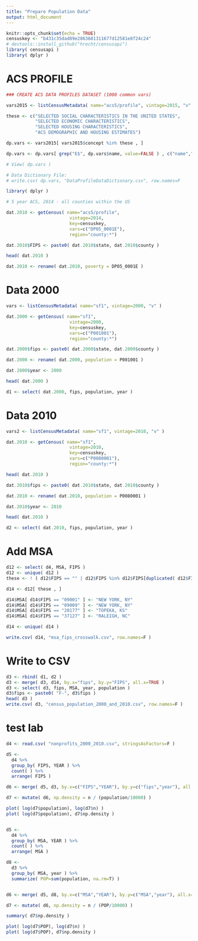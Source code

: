 ```yaml
---
title: "Prepare Population Data"
output: html_document
---
```


```r
knitr::opts_chunk$set(echo = TRUE)
censuskey <- "b431c35dad89e2863681311677d12581e8f24c24"
# devtools::install_github("hrecht/censusapi")
library( censusapi )
library( dplyr )
```





# ACS PROFILE

```r
### CREATE ACS DATA PROFILES DATASET (1000 common vars)

vars2015 <- listCensusMetadata( name="acs5/profile", vintage=2015, "v" )

these <- c("SELECTED SOCIAL CHARACTERISTICS IN THE UNITED STATES",
           "SELECTED ECONOMIC CHARACTERISTICS",
           "SELECTED HOUSING CHARACTERISTICS",
           "ACS DEMOGRAPHIC AND HOUSING ESTIMATES")

dp.vars <- vars2015[ vars2015$concept %in% these , ]

dp.vars <- dp.vars[ grep("E$", dp.vars$name, value=FALSE ) , c("name","label") ]

# View( dp.vars )

# Data Dictionary File:
# write.csv( dp.vars, "DataProfileDataDictionary.csv", row.names=F 
```


```r

library( dplyr )

# 5 year ACS, 2014 - all counties within the US

dat.2010 <- getCensus( name="acs5/profile", 
                        vintage=2014, 
                        key=censuskey, 
                        vars=c("DP05_0001E"), 
                        region="county:*")

dat.2010$FIPS <- paste0( dat.2010$state, dat.2010$county )

head( dat.2010 )

dat.2010 <- rename( dat.2010, poverty = DP05_0001E )

```


# Data 2000

```r
vars <- listCensusMetadata( name="sf1", vintage=2000, "v" )
```


```r
dat.2000 <- getCensus( name="sf1", 
                        vintage=2000, 
                        key=censuskey, 
                        vars=c("P001001"), 
                        region="county:*")

dat.2000$fips <- paste0( dat.2000$state, dat.2000$county )

dat.2000 <- rename( dat.2000, population = P001001 )

dat.2000$year <- 2000

head( dat.2000 )

d1 <- select( dat.2000, fips, population, year )
```


# Data 2010

```r
vars2 <- listCensusMetadata( name="sf1", vintage=2010, "v" )
```

```r
dat.2010 <- getCensus( name="sf1", 
                        vintage=2010, 
                        key=censuskey, 
                        vars=c("P0080001"), 
                        region="county:*")

head( dat.2010 )

dat.2010$fips <- paste0( dat.2010$state, dat.2010$county )

dat.2010 <- rename( dat.2010, population = P0080001 )

dat.2010$year <- 2010

head( dat.2010 )

d2 <- select( dat.2010, fips, population, year )

```


# Add MSA

```r

d12 <- select( d4, MSA, FIPS )
d12 <- unique( d12 )
these <- ! ( d12$FIPS == "" | d12$FIPS %in% d12$FIPS[duplicated( d12$FIPS )] & d12$MSA == "RURAL" )

d14 <- d12[ these , ]

d14$MSA[ d14$FIPS == "09001" ] <- "NEW YORK, NY"
d14$MSA[ d14$FIPS == "09009" ] <- "NEW YORK, NY"
d14$MSA[ d14$FIPS == "20177" ] <- "TOPEKA, KS"
d14$MSA[ d14$FIPS == "37127" ] <- "RALEIGH, NC"

d14 <- unique( d14 )

write.csv( d14, "msa_fips_crosswalk.csv", row.names=F )
```


# Write to CSV

```r
d3 <- rbind( d1, d2 )
d3 <- merge( d3, d14, by.x="fips", by.y="FIPS", all.x=TRUE )
d3 <- select( d3, fips, MSA, year, population )
d3$fips <- paste0( "F-", d3$fips )
head( d3 )
write.csv( d3, "census_population_2000_and_2010.csv", row.names=F )
```



# test lab

```r
d4 <- read.csv( "nonprofits_2000_2010.csv", stringsAsFactors=F )

d5 <- 
  d4 %>%
  group_by( FIPS, YEAR ) %>%
  count( ) %>%
  arrange( FIPS )

d6 <- merge( d5, d3, by.x=c("FIPS","YEAR"), by.y=c("fips","year"), all.x=TRUE )

d7 <- mutate( d6, np.density = n / (population/10000) )

plot( log(d7$population), log(d7$n) )
plot( log(d7$population), d7$np.density )


d5 <- 
  d4 %>%
  group_by( MSA, YEAR ) %>%
  count( ) %>%
  arrange( MSA )

d8 <- 
  d3 %>%
  group_by( MSA, year ) %>%
  summarize( POP=sum(population, na.rm=T) )


d6 <- merge( d5, d8, by.x=c("MSA","YEAR"), by.y=c("MSA","year"), all.x=TRUE )

d7 <- mutate( d6, np.density = n / (POP/10000) )

summary( d7$np.density )

plot( log(d7$POP), log(d7$n) )
plot( log(d7$POP), d7$np.density )
```

